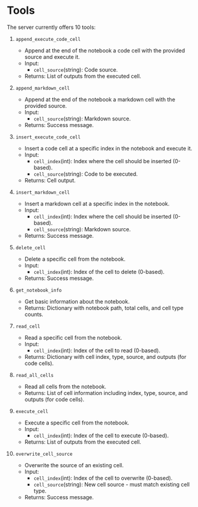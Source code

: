 # Tools

The server currently offers 10 tools:

1. `append_execute_code_cell`
    - Append at the end of the notebook a code cell with the provided source and execute it.
    - Input:
      - `cell_source`(string): Code source.
    - Returns: List of outputs from the executed cell.

2. `append_markdown_cell`
    - Append at the end of the notebook a markdown cell with the provided source.
    - Input:
      - `cell_source`(string): Markdown source.
    - Returns: Success message.

3. `insert_execute_code_cell`
    - Insert a code cell at a specific index in the notebook and execute it.
    - Input:
      - `cell_index`(int): Index where the cell should be inserted (0-based).
      - `cell_source`(string): Code to be executed.
    - Returns: Cell output.

4. `insert_markdown_cell`
    - Insert a markdown cell at a specific index in the notebook.
    - Input:
      - `cell_index`(int): Index where the cell should be inserted (0-based).
      - `cell_source`(string): Markdown source.
    - Returns: Success message.

5. `delete_cell`
    - Delete a specific cell from the notebook.
    - Input:
      - `cell_index`(int): Index of the cell to delete (0-based).
    - Returns: Success message.

6. `get_notebook_info`
    - Get basic information about the notebook.
    - Returns: Dictionary with notebook path, total cells, and cell type counts.

7. `read_cell`
    - Read a specific cell from the notebook.
    - Input:
      - `cell_index`(int): Index of the cell to read (0-based).
    - Returns: Dictionary with cell index, type, source, and outputs (for code cells).

8. `read_all_cells`
    - Read all cells from the notebook.
    - Returns:  List of cell information including index, type, source,
                    and outputs (for code cells).

9. `execute_cell`
    - Execute a specific cell from the notebook.
    - Input:
      - `cell_index`(int): Index of the cell to execute (0-based).
    - Returns: List of outputs from the executed cell.

10. `overwrite_cell_source`
    - Overwrite the source of an existing cell.
    - Input:
      - `cell_index`(int): Index of the cell to overwrite (0-based).
      - `cell_source`(string): New cell source - must match existing cell type.
    - Returns: Success message.
